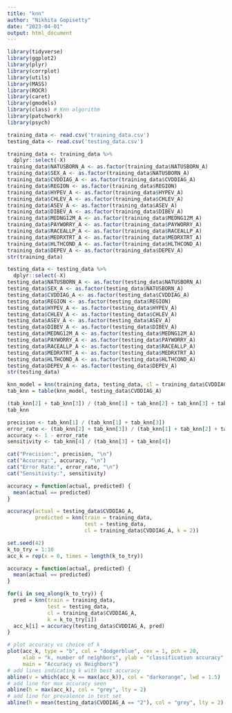 ```yaml
---
title: "knn"
author: "Nikhita Gopisetty"
date: "2023-04-01"
output: html_document
---
```


```r
library(tidyverse)
library(ggplot2)
library(plyr)
library(corrplot)
library(utils)
library(MASS)
library(ROCR)
library(caret)
library(gmodels)
library(class) # Knn algorithm
library(patchwork)
library(psych)
```

```r
training_data <- read.csv('training_data.csv')
testing_data <- read.csv('testing_data.csv')
```

```r
training_data <- training_data %>% 
  dplyr::select(-X)
training_data$NATUSBORN_A <- as.factor(training_data$NATUSBORN_A)
training_data$SEX_A <- as.factor(training_data$NATUSBORN_A)
training_data$CVDDIAG_A <- as.factor(training_data$CVDDIAG_A)
training_data$REGION <- as.factor(training_data$REGION)
training_data$HYPEV_A <- as.factor(training_data$HYPEV_A)
training_data$CHLEV_A <- as.factor(training_data$CHLEV_A)
training_data$ASEV_A <- as.factor(training_data$ASEV_A)
training_data$DIBEV_A <- as.factor(training_data$DIBEV_A)
training_data$MEDNG12M_A <- as.factor(training_data$MEDNG12M_A)
training_data$PAYWORRY_A <- as.factor(training_data$PAYWORRY_A)
training_data$RACEALLP_A <- as.factor(training_data$RACEALLP_A)
training_data$MEDRXTRT_A <- as.factor(training_data$MEDRXTRT_A)
training_data$HLTHCOND_A <- as.factor(training_data$HLTHCOND_A)
training_data$DEPEV_A <- as.factor(training_data$DEPEV_A)
str(training_data)
```

```r
testing_data <- testing_data %>% 
  dplyr::select(-X)
testing_data$NATUSBORN_A <- as.factor(testing_data$NATUSBORN_A)
testing_data$SEX_A <- as.factor(testing_data$NATUSBORN_A)
testing_data$CVDDIAG_A <- as.factor(testing_data$CVDDIAG_A)
testing_data$REGION <- as.factor(testing_data$REGION)
testing_data$HYPEV_A <- as.factor(testing_data$HYPEV_A)
testing_data$CHLEV_A <- as.factor(testing_data$CHLEV_A)
testing_data$ASEV_A <- as.factor(testing_data$ASEV_A)
testing_data$DIBEV_A <- as.factor(testing_data$DIBEV_A)
testing_data$MEDNG12M_A <- as.factor(testing_data$MEDNG12M_A)
testing_data$PAYWORRY_A <- as.factor(testing_data$PAYWORRY_A)
testing_data$RACEALLP_A <- as.factor(testing_data$RACEALLP_A)
testing_data$MEDRXTRT_A <- as.factor(testing_data$MEDRXTRT_A)
testing_data$HLTHCOND_A <- as.factor(testing_data$HLTHCOND_A)
testing_data$DEPEV_A <- as.factor(testing_data$DEPEV_A)
str(testing_data)
```

```r
knn_model = knn(training_data, testing_data, cl = training_data$CVDDIAG_A, k=2)
tab_knn = table(knn_model, testing_data$CVDDIAG_A)

(tab_knn[2] + tab_knn[3]) / (tab_knn[1] + tab_knn[2] + tab_knn[3] + tab_knn[4])
tab_knn
```

```r
precision <- tab_knn[1] / (tab_knn[1] + tab_knn[3])
error_rate <- (tab_knn[2] + tab_knn[3]) / (tab_knn[1] + tab_knn[2] + tab_knn[3] + tab_knn[4])
accuracy <- 1 - error_rate
sensitivity <- tab_knn[4] / (tab_knn[3] + tab_knn[4])

cat("Precision:", precision, "\n")
cat("Accuracy:", accuracy, "\n")
cat("Error Rate:", error_rate, "\n")
cat("Sensitivity:", sensitivity)
```


```r
accuracy = function(actual, predicted) {
  mean(actual == predicted)
}

accuracy(actual = testing_data$CVDDIAG_A,
         predicted = knn(train = training_data, 
                         test = testing_data, 
                         cl = training_data$CVDDIAG_A, k = 2))

```

```r
set.seed(42)
k_to_try = 1:10
acc_k = rep(x = 0, times = length(k_to_try))

accuracy = function(actual, predicted) {
  mean(actual == predicted)
}

for(i in seq_along(k_to_try)) {
  pred = knn(train = training_data, 
             test = testing_data, 
             cl = training_data$CVDDIAG_A, 
             k = k_to_try[i])
  acc_k[i] = accuracy(testing_data$CVDDIAG_A, pred)
}
```
```r
# plot accuracy vs choice of k
plot(acc_k, type = "b", col = "dodgerblue", cex = 1, pch = 20, 
     xlab = "k, number of neighbors", ylab = "classification accuracy",
     main = "Accuracy vs Neighbors")
# add lines indicating k with best accuracy
abline(v = which(acc_k == max(acc_k)), col = "darkorange", lwd = 1.5)
# add line for max accuracy seen
abline(h = max(acc_k), col = "grey", lty = 2)
# add line for prevalence in test set
abline(h = mean(testing_data$CVDDIAG_A == "2"), col = "grey", lty = 2)
```

